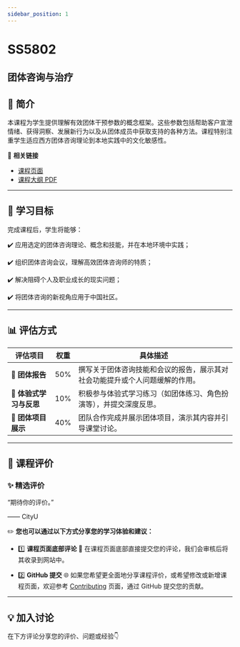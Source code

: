```yaml
---
sidebar_position: 1
---
```


# SS5802
## 团体咨询与治疗

## **📘 简介**
本课程为学生提供理解有效团体干预参数的概念框架。这些参数包括帮助客户宣泄情绪、获得洞察、发展新行为以及从团体成员中获取支持的各种方法。课程特别注重学生适应西方团体咨询理论到本地实践中的文化敏感性。

🔗 **相关链接**
- [课程页面](https://www.cityu.edu.hk/catalogue/pg/202526/course/SS5802.htm)
- [课程大纲 PDF](https://www.cityu.edu.hk/catalogue/pg/202526/course/SS5802.pdf)

---

## **🎯 学习目标**

完成课程后，学生将能够：

✔️ 应用选定的团体咨询理论、概念和技能，并在本地环境中实践；

✔️ 组织团体咨询会议，理解高效团体咨询师的特质；

✔️ 解决阻碍个人及职业成长的现实问题；

✔️ 将团体咨询的新视角应用于中国社区。

---

## **📊 评估方式**

| **评估项目**             | **权重** | **具体描述**                                                                                       |
|------------------------|---------|---------------------------------------------------------------------------------------------------|
| **📄 团体报告**          | 50%     | 撰写关于团体咨询技能和会议的报告，展示其对社会功能提升或个人问题缓解的作用。                                           |
| **💬 体验式学习与反思**     | 10%     | 积极参与体验式学习练习（如团体练习、角色扮演等），并提交深度反思。                                                  |
| **🎤 团体项目展示**       | 40%     | 团队合作完成并展示团体项目，演示其内容并引导课堂讨论。                                                         |

---

## **💬 课程评价**

### ✨ **精选评价**
<div className={commentStyles.commentBox}>
    <p className={commentStyles.commentText}>
        “期待你的评价。”
    </p>
    <p className={commentStyles.commentAuthor}>—— CityU</p>
</div>

✏️ **您也可以通过以下方式分享您的学习体验和建议：**

- 1️⃣ **课程页面底部评论**
💬 在课程页面底部直接提交您的评论，我们会审核后将其收录到网站中。

- 2️⃣ **GitHub 提交**
🌐 如果您希望更全面地分享课程评价，或希望修改或新增课程页面，欢迎参考 [Contributing](/contributing) 页面，通过 GitHub 提交您的贡献。

---

## **💡 加入讨论**

在下方评论分享您的评价、问题或经验👇
<Utterances />
